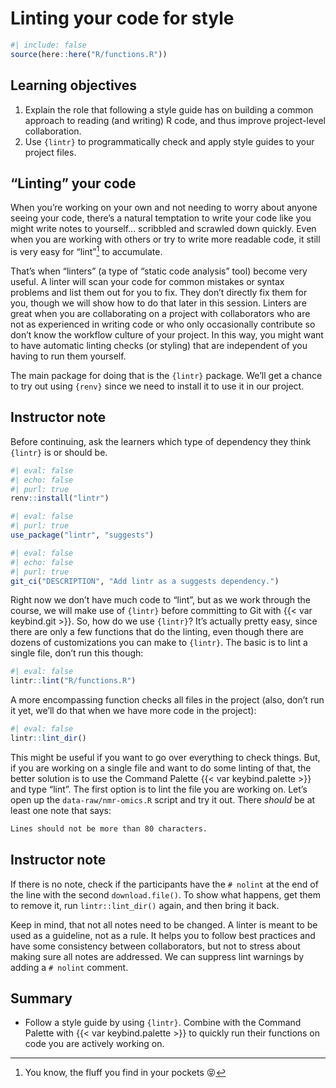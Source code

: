 # Linting your code for style

<!-- NOTE: This isn't included in the website right now -->

```r
#| include: false
source(here::here("R/functions.R"))
```

## Learning objectives

1.  Explain the role that following a style guide has on building a
    common approach to reading (and writing) R code, and thus improve
    project-level collaboration.
2.  Use `{lintr}` to programmatically check and apply style guides to
    your project files.

## "Linting" your code

When you're working on your own and not needing to worry about anyone
seeing your code, there's a natural temptation to write your code like
you might write notes to yourself... scribbled and scrawled down
quickly. Even when you are working with others or try to write more
readable code, it still is very easy for "lint"[^linting-1] to
accumulate.

[^linting-1]: You know, the fluff you find in your pockets 😝

That's when "linters" (a type of "static code analysis" tool) become
very useful. A linter will scan your code for common mistakes or syntax
problems and list them out for you to fix. They don't directly fix them
for you, though we will show how to do that later in this session.
Linters are great when you are collaborating on a project with
collaborators who are not as experienced in writing code or who only
occasionally contribute so don't know the workflow culture of your
project. In this way, you might want to have automatic linting checks
(or styling) that are independent of you having to run them yourself.

The main package for doing that is the `{lintr}` package. We'll get a
chance to try out using `{renv}` since we need to install it to use it
in our project.

::: {.callout-note collapse="true"}
## Instructor note

Before continuing, ask the learners which type of dependency they think
`{lintr}` is or should be.
:::

```r
#| eval: false
#| echo: false
#| purl: true
renv::install("lintr")
```

```r
#| eval: false
#| purl: true
use_package("lintr", "suggests")
```

```r
#| eval: false
#| echo: false
#| purl: true
git_ci("DESCRIPTION", "Add lintr as a suggests dependency.")
```

Right now we don't have much code to "lint", but as we work through the
course, we will make use of `{lintr}` before committing to Git with
{{< var keybind.git >}}. So, how do we use `{lintr}`? It's actually
pretty easy, since there are only a few functions that do the linting,
even though there are dozens of customizations you can make to
`{lintr}`. The basic is to lint a single file, don't run this though:

```r
#| eval: false
lintr::lint("R/functions.R")
```

A more encompassing function checks all files in the project (also,
don't run it yet, we'll do that when we have more code in the project):

```r
#| eval: false
lintr::lint_dir()
```

This might be useful if you want to go over everything to check things.
But, if you are working on a single file and want to do some linting of
that, the better solution is to use the Command Palette
{{< var keybind.palette >}} and type "lint". The first option is to lint
the file you are working on. Let's open up the `data-raw/nmr-omics.R`
script and try it out. There *should* be at least one note that says:

``` markdown
Lines should not be more than 80 characters.
```

::: {.callout-note collapse="true"}
## Instructor note

If there is no note, check if the participants have the `# nolint` at
the end of the line with the second `download.file()`. To show what
happens, get them to remove it, run `lintr::lint_dir()` again, and then
bring it back.
:::

Keep in mind, that not all notes need to be changed. A linter is meant
to be used as a guideline, not as a rule. It helps you to follow best
practices and have some consistency between collaborators, but not to
stress about making sure all notes are addressed. We can suppress lint
warnings by adding a `# nolint` comment.

## Summary

-   Follow a style guide by using `{lintr}`. Combine with the Command
    Palette with {{< var keybind.palette >}} to quickly run their
    functions on code you are actively working on.
